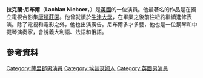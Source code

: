 {{blpunsourced|time=2015-12-21T02:03:23+00:00}}
'''拉克蘭·尼布爾'''（'''Lachlan Nieboer'''，{{bd|1981年|9月11日}}）是[[英國|英國]]的一位演員。他最著名的作品是在獨立電視台影集[[唐頓莊園|唐頓莊園]]。他曾就讀於[[牛津大學|牛津大學]]，在畢業之後前往紐約繼續進修表演。除了電視和電影之外，他也出演廣告。尼布爾多才多藝，他也是一位鋼琴和中提琴演奏家，會說義大利語、法語和俄語。

==參考資料==
{{reflist}}

{{DEFAULTSORT:Nieboer, Lachlan}}
[[Category:薩里郡男演員|Category:薩里郡男演員]]
[[Category:埃普瑟姆人|Category:埃普瑟姆人]]
[[Category:英國男演員|Category:英國男演員]]